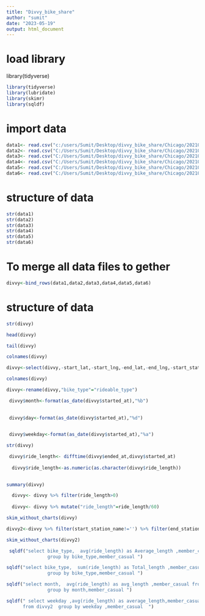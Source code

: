 ---
title: "Divvy_bike_share"
author: "sumit"
date: "2023-05-19"
output: html_document
---
# load library
library(tidyverse)
```{r}
library(tidyverse)
library(lubridate)
library(skimr)
library(sqldf)
```

# import data 
```{r}
data1<- read.csv("c:/users/Sumit/Desktop/divvy_bike_share/Chicago/202101-divvy-tripdata.csv")
data2<- read.csv("C:/Users/Sumit/Desktop/divvy_bike_share/Chicago/202102-divvy-tripdata.csv")
data3<- read.csv("C:/Users/Sumit/Desktop/divvy_bike_share/Chicago/202103-divvy-tripdata.csv")
data4<- read.csv("C:/Users/Sumit/Desktop/divvy_bike_share/Chicago/202104-divvy-tripdata.csv")
data5<- read.csv("C:/Users/Sumit/Desktop/divvy_bike_share/Chicago/202105-divvy-tripdata.csv")
data6<- read.csv("C:/Users/Sumit/Desktop/divvy_bike_share/Chicago/202106-divvy-tripdata.csv")

```

# structure of data
```{r}
str(data1)
str(data2)
str(data3)
str(data4)
str(data5)
str(data6)

```
# To merge all data files to gether
```{r}
divvy<-bind_rows(data1,data2,data3,data4,data5,data6)
```


# structure of data
```{r}
str(divvy)
```
```{r}
head(divvy)
```

```{r}
tail(divvy)
```
```{r}
colnames(divvy)
```

```{r}
divvy<-select(divvy,-start_lat,-start_lng,-end_lat,-end_lng,-start_station_id,-end_station_id)
```

```{r}
colnames(divvy)
```

```{r}
divvy<-rename(divvy,"bike_type"="rideable_type")

```


```{r}
 divvy$month<-format(as_date(divvy$started_at),"%b")
 
 
 divvy$day<-format(as_date(divvy$started_at),"%d")
 

 divvy$weekday<-format(as_date(divvy$started_at),"%a")

```


```{r}
str(divvy)
```
```{r}
 divvy$ride_length<- difftime(divvy$ended_at,divvy$started_at)
  
  divvy$ride_length<-as.numeric(as.character(divvy$ride_length))
  
```


```{r}
summary(divvy)
```

```{r}

  divvy<- divvy %>% filter(ride_length>0)
  
  divvy<- divvy %>% mutate("ride_length"=ride_length/60)
```

```{r}
skim_without_charts(divvy)
```
```{r}
divvy2<-divvy %>% filter(start_station_name!='') %>% filter(end_station_name!='')

```



```{r}
skim_without_charts(divvy2)
```

```{r}
 sqldf("select bike_type,  avg(ride_length) as Average_length ,member_casual from divvy2 
               group by bike_type,member_casual ")
```
```{r}
sqldf("select bike_type,  sum(ride_length) as Total_length ,member_casual from divvy2 
               group by bike_type,member_casual ")
```



```{r}
sqldf("select month,  avg(ride_length) as avg_length ,member_casual from divvy2 
               group by month,member_casual ")
```

```{r}
sqldf(" select weekday ,avg(ride_length) as average_length,member_casual
      from divvy2  group by weekday ,member_casual  ")

```














